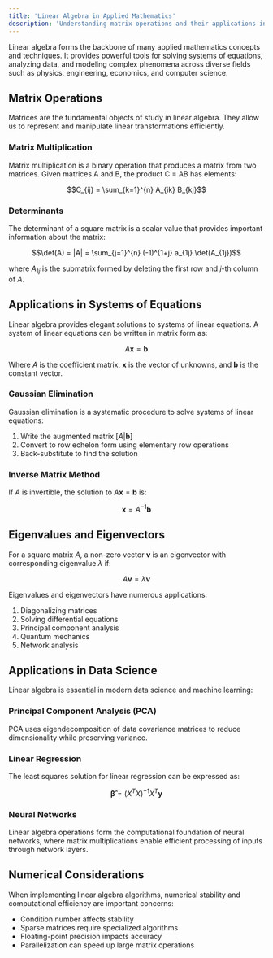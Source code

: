 ```yaml
---
title: 'Linear Algebra in Applied Mathematics'
description: 'Understanding matrix operations and their applications in solving real-world problems'
---
```


<AppliedMathematicsContributors />

Linear algebra forms the backbone of many applied mathematics concepts and techniques. It provides powerful tools for solving systems of equations, analyzing data, and modeling complex phenomena across diverse fields such as physics, engineering, economics, and computer science.

## Matrix Operations

Matrices are the fundamental objects of study in linear algebra. They allow us to represent and manipulate linear transformations efficiently.

### Matrix Multiplication

Matrix multiplication is a binary operation that produces a matrix from two matrices. Given matrices A and B, the product C = AB has elements:

$$C_{ij} = \sum_{k=1}^{n} A_{ik} B_{kj}$$

### Determinants

The determinant of a square matrix is a scalar value that provides important information about the matrix:

$$\det(A) = |A| = \sum_{j=1}^{n} (-1)^{1+j} a_{1j} \det(A_{1j})$$

where $A_{1j}$ is the submatrix formed by deleting the first row and $j$-th column of $A$.

## Applications in Systems of Equations

Linear algebra provides elegant solutions to systems of linear equations. A system of linear equations can be written in matrix form as:

$$A \mathbf{x} = \mathbf{b}$$

Where $A$ is the coefficient matrix, $\mathbf{x}$ is the vector of unknowns, and $\mathbf{b}$ is the constant vector.

### Gaussian Elimination

Gaussian elimination is a systematic procedure to solve systems of linear equations:

1. Write the augmented matrix $[A|\mathbf{b}]$
2. Convert to row echelon form using elementary row operations
3. Back-substitute to find the solution

### Inverse Matrix Method

If $A$ is invertible, the solution to $A\mathbf{x} = \mathbf{b}$ is:

$$\mathbf{x} = A^{-1}\mathbf{b}$$

## Eigenvalues and Eigenvectors

For a square matrix $A$, a non-zero vector $\mathbf{v}$ is an eigenvector with corresponding eigenvalue $\lambda$ if:

$$A\mathbf{v} = \lambda\mathbf{v}$$

Eigenvalues and eigenvectors have numerous applications:

1. Diagonalizing matrices
2. Solving differential equations
3. Principal component analysis
4. Quantum mechanics
5. Network analysis

## Applications in Data Science

Linear algebra is essential in modern data science and machine learning:

### Principal Component Analysis (PCA)

PCA uses eigendecomposition of data covariance matrices to reduce dimensionality while preserving variance.

### Linear Regression

The least squares solution for linear regression can be expressed as:

$$\mathbf{\hat{\beta}} = (X^T X)^{-1} X^T \mathbf{y}$$

### Neural Networks

Linear algebra operations form the computational foundation of neural networks, where matrix multiplications enable efficient processing of inputs through network layers.

## Numerical Considerations

When implementing linear algebra algorithms, numerical stability and computational efficiency are important concerns:

- Condition number affects stability
- Sparse matrices require specialized algorithms
- Floating-point precision impacts accuracy
- Parallelization can speed up large matrix operations

<AppliedMathematicsComments />
<DiscordWidget />
